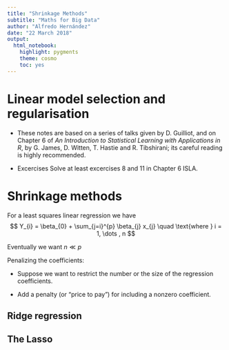 ```yaml
---
title: "Shrinkage Methods"
subtitle: "Maths for Big Data"
author: "Alfredo Hernández"
date: "22 March 2018"
output:
  html_notebook:
    highlight: pygments
    theme: cosmo
    toc: yes
---
```


# Linear model selection and regularisation

- These notes are based on a series of talks given by D. Guilliot, and on Chapter 6 of *An Introduction to Statistical Learning with Applications in R*, by G. James, D. Witten, T. Hastie and R. Tibshirani; its careful
reading is highly recommended.

- Excercises Solve at least excercises 8 and 11 in Chapter 6 ISLA.

# Shrinkage methods
For a least squares linear regression we have
$$
	Y_{i} = \beta_{0} + \sum_{j=i}^{p} \beta_{j} x_{j} \quad \text{where } i = 1, \dots , n
$$

Eventually we want $n \ll p$



Penalizing the coefficients:

- Suppose we want to restrict the number or the size of the regression coefficients.

- Add a penalty (or "price to pay") for including a nonzero coefficient.


## Ridge regression


## The Lasso

